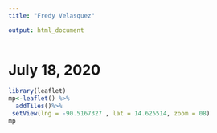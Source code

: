 ```yaml
---
title: "Fredy Velasquez"

output: html_document
---
```

# July 18, 2020
```r

library(leaflet)
mp<-leaflet() %>%
  addTiles()%>%
 setView(lng = -90.5167327 , lat = 14.625514, zoom = 08)
mp
```

